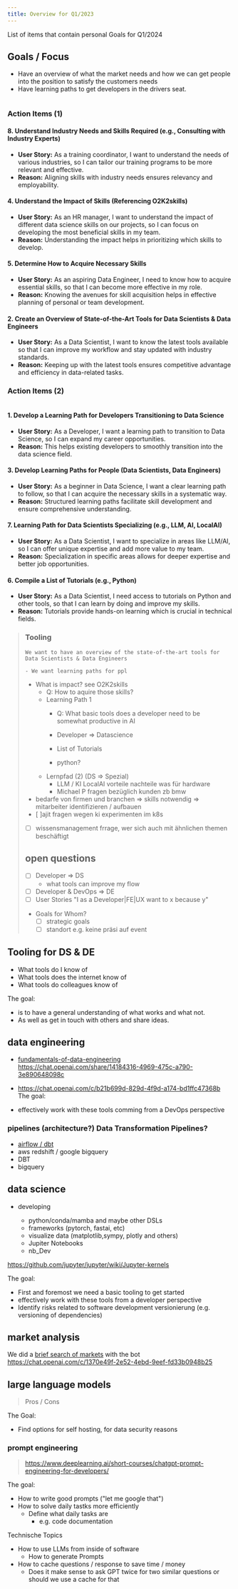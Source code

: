 ```yaml
---
title: Overview for Q1/2023
---
```


List of items that contain personal Goals for Q1/2024


## Goals / Focus

- Have an overview of what the market needs and how we can get people into the position to satisfy the customers needs
- Have learning paths to get developers in the drivers seat.


<img alt="" src={fromMarketToDeveloper} />


  
### Action Items (1)

#### 8. Understand Industry Needs and Skills Required (e.g., Consulting with Industry Experts)
- **User Story:** As a training coordinator, I want to understand the needs of various industries, so I can tailor our training programs to be more relevant and effective.
- **Reason:** Aligning skills with industry needs ensures relevancy and employability.

#### 4. Understand the Impact of Skills (Referencing O2K2skills)
- **User Story:** As an HR manager, I want to understand the impact of different data science skills on our projects, so I can focus on developing the most beneficial skills in my team.
- **Reason:** Understanding the impact helps in prioritizing which skills to develop.


#### 5. Determine How to Acquire Necessary Skills
- **User Story:** As an aspiring Data Engineer, I need to know how to acquire essential skills, so that I can become more effective in my role.
- **Reason:** Knowing the avenues for skill acquisition helps in effective planning of personal or team development.

#### 2. Create an Overview of State-of-the-Art Tools for Data Scientists & Data Engineers
- **User Story:** As a Data Scientist, I want to know the latest tools available so that I can improve my workflow and stay updated with industry standards.
- **Reason:** Keeping up with the latest tools ensures competitive advantage and efficiency in data-related tasks.




### Action Items (2)

<img alt="" src={learningPathsDiagram} />

#### 1. Develop a Learning Path for Developers Transitioning to Data Science
- **User Story:** As a Developer, I want a learning path to transition to Data Science, so I can expand my career opportunities.
- **Reason:** This helps existing developers to smoothly transition into the data science field.

#### 3. Develop Learning Paths for People (Data Scientists, Data Engineers)
- **User Story:** As a beginner in Data Science, I want a clear learning path to follow, so that I can acquire the necessary skills in a systematic way.
- **Reason:** Structured learning paths facilitate skill development and ensure comprehensive understanding.

#### 7. Learning Path for Data Scientists Specializing (e.g., LLM, AI, LocalAI)
- **User Story:** As a Data Scientist, I want to specialize in areas like LLM/AI, so I can offer unique expertise and add more value to my team.
- **Reason:** Specialization in specific areas allows for deeper expertise and better job opportunities.

#### 6. Compile a List of Tutorials (e.g., Python)
- **User Story:** As a Data Scientist, I need access to tutorials on Python and other tools, so that I can learn by doing and improve my skills.
- **Reason:** Tutorials provide hands-on learning which is crucial in technical fields.




> ### Tooling
>     We want to have an overview of the state-of-the-art tools for Data Scientists & Data Engineers
> 
>     - We want learning paths for ppl
> 
>   - What is  impact? see O2K2skills 
>     - Q: How to aquire those skills?
>     - Learning Path 1  
>       - Q: What basic tools does a developer need to be somewhat productive in AI
>       - Developer => Datascience
>       - List of Tutorials
>       
>       - python? 
>     - Lernpfad (2) (DS => Spezial)
>       - LLM / KI LocalAI vorteile nachteile was für hardware
>       - Michael P fragen bezüglich kunden zb bmw
> - bedarfe von firmen und branchen => skills notwendig => mitarbeiter identifizieren / aufbauen  
> - [ ]ajit fragen wegen ki experimenten im k8s
> - [ ] wissensmanagement frrage, wer sich auch mit ähnlichen themen beschäftigt
> 
> 
> ## open questions
> 
> - [ ] Developer => DS
>   - what tools can improve my flow
> - [ ] Developer & DevOps => DE
> - [ ] User Stories "I as a Developer|FE|UX want to x because y"
> - Goals for Whom?
>   - [ ]  strategic goals
>   - [ ] standort e.g. keine präsi auf event


## Tooling for DS & DE

- What tools do I know of
- What tools does the internet know of
- What tools do colleagues know of


The goal:

- is to have a general understanding of what works and what not.
- As well as get in touch with others and share ideas.

## data engineering

- [fundamentals-of-data-engineering](https://saracus.com/synvert-saracus-blog/10-dinge-die-ich-beim-lesen-von-fundamentals-of-data-engineering-gelernt-habe/#)
  https://chat.openai.com/share/14184316-4969-475c-a790-3e890648098c
- https://chat.openai.com/c/b21b699d-829d-4f9d-a174-bd1ffc47368b
The goal:

- effectively work with these tools comming from a DevOps perspective

### pipelines (architecture?) Data Transformation Pipelines?

- [airflow / dbt](https://www.getdbt.com/blog/dbt-airflow)
- aws redshift / google bigquery
- DBT
- bigquery

## data science

- developing

  - python/conda/mamba and maybe other DSLs
  - frameworks (pytorch, fastai, etc)
  - visualize data (matplotlib,sympy, plotly and others)
  - Jupiter Notebooks
  - nb_Dev

https://github.com/jupyter/jupyter/wiki/Jupyter-kernels

The goal:

- First and foremost we need a basic tooling to get started
- effectively work with these tools from a developer perspective
- Identify risks related to software development versionierung (e.g. versioning of dependencies)

## market analysis

We did a [brief search of markets](../Markets/1%20Introduction.md) with the bot https://chat.openai.com/c/1370e49f-2e52-4ebd-9eef-fd33b0948b25


## large language models

> Pros / Cons

The Goal:

- Find options for self hosting, for data security reasons

### prompt engineering

> https://www.deeplearning.ai/short-courses/chatgpt-prompt-engineering-for-developers/

The goal:

- How to write good prompts ("let me google that")
- How to solve daily tastks more efficiently
  - Define what daily tasks are
    - e.g. code documentation

Technische Topics

- How to use LLMs from inside of software
  - How to generate Prompts
- How to cache questions / response to save time / money
  - Does it make sense to ask GPT twice for two similar questions or should we use a cache for that
